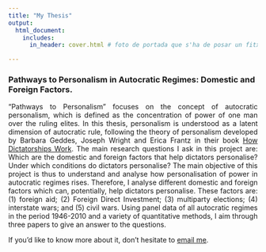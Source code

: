 ```yaml
---
title: "My Thesis"
output:
  html_document:
    includes:
      in_header: cover.html # foto de portada que s'ha de posar un fitxer jpeg a la carpeta 

---
```

<p align="justify">
### Pathways to Personalism in Autocratic Regimes: Domestic and Foreign Factors.
</p>
<p align="justify"> 
"Pathways to Personalism" focuses on the concept of autocratic personalism, which is defined
as the concentration of power of one man over the ruling elites. In this thesis, personalism is understood as a
latent dimension of autocratic rule, following the theory of personalism developed by Barbara Geddes, Joseph Wright and Erica Frantz in their book [How Dictatorships Work](https://sites.psu.edu/dictators/how-dictatorships-work/). 
The main research questions I ask in this project are: Which are the
domestic and foreign factors that help dictators personalise? Under which conditions do dictators personalise?
The main objective of this project is thus to understand and analyse how personalisation of power
in autocratic regimes rises. Therefore, I analyse different domestic and foreign factors which can,
potentially, help dictators personalise. These factors are: (1) foreign aid; (2) Foreign Direct Investment;
(3) multiparty elections; (4) interstate wars; and (5) civil wars. Using panel data of all autocratic regimes
in the period 1946-2010 and a variety of quantitative methods, I aim through three papers to give an answer to the questions.
</p>

<p align="justify">
If you'd like to know more about it, don't hesitate to [email me](mailto:bernat.puertas@upf.edu).
</p>